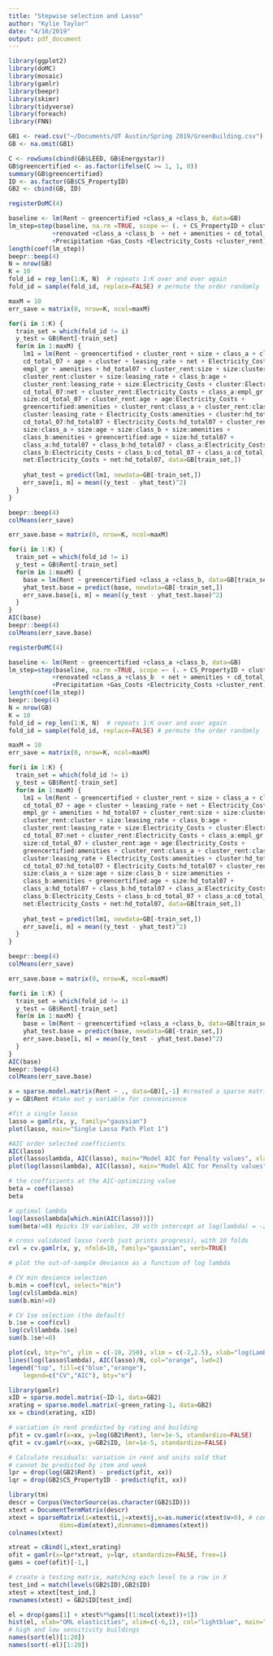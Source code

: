 ```yaml
---
title: "Stepwise selection and Lasso"
author: "Kylie Taylor"
date: "4/10/2019"
output: pdf_document
---
```


```r
library(ggplot2)
library(doMC)
library(mosaic)
library(gamlr)
library(beepr)
library(skimr)
library(tidyverse)
library(foreach)
library(FNN)

GB1 <- read.csv("~/Documents/UT Austin/Spring 2019/GreenBuilding.csv")
GB <- na.omit(GB1)

C <- rowSums(cbind(GB$LEED, GB$Energystar))
GB$greencertified <- as.factor(ifelse(C >= 1, 1, 0))
summary(GB$greencertified)
ID <- as.factor(GB$CS_PropertyID)
GB2 <- cbind(GB, ID)

registerDoMC(4)

baseline <- lm(Rent ~ greencertified +class_a +class_b, data=GB)
lm_step=step(baseline, na.rm =TRUE, scope =~ (. + CS_PropertyID + cluster + size + empl_gr + leasing_rate + stories+ age 
	        +renovated +class_a +class_b  + net + amenities + cd_total_07 +hd_total07 +total_dd_07 
	        +Precipitation +Gas_Costs +Electricity_Costs +cluster_rent)^2)
length(coef(lm_step))
beepr::beep(4)
N = nrow(GB)
K = 10
fold_id = rep_len(1:K, N)  # repeats 1:K over and over again
fold_id = sample(fold_id, replace=FALSE) # permute the order randomly

maxM = 10
err_save = matrix(0, nrow=K, ncol=maxM)

for(i in 1:K) {
  train_set = which(fold_id != i)
  y_test = GB$Rent[-train_set]
  for(m in 1:maxM) {
    lm1 = lm(Rent ~ greencertified + cluster_rent + size + class_a + class_b + 
    cd_total_07 + age + cluster + leasing_rate + net + Electricity_Costs + 
    empl_gr + amenities + hd_total07 + cluster_rent:size + size:cluster + 
    cluster_rent:cluster + size:leasing_rate + class_b:age + 
    cluster_rent:leasing_rate + size:Electricity_Costs + cluster:Electricity_Costs + 
    cd_total_07:net + cluster_rent:Electricity_Costs + class_a:empl_gr + 
    size:cd_total_07 + cluster_rent:age + age:Electricity_Costs + 
    greencertified:amenities + cluster_rent:class_a + cluster_rent:class_b + 
    cluster:leasing_rate + Electricity_Costs:amenities + cluster:hd_total07 + 
    cd_total_07:hd_total07 + Electricity_Costs:hd_total07 + cluster_rent:net + 
    size:class_a + size:age + size:class_b + size:amenities + 
    class_b:amenities + greencertified:age + size:hd_total07 + 
    class_a:hd_total07 + class_b:hd_total07 + class_a:Electricity_Costs + 
    class_b:Electricity_Costs + class_b:cd_total_07 + class_a:cd_total_07 + 
    net:Electricity_Costs + net:hd_total07, data=GB[train_set,])
   
    yhat_test = predict(lm1, newdata=GB[-train_set,])
    err_save[i, m] = mean((y_test - yhat_test)^2)
  }
}

beepr::beep(4)
colMeans(err_save)

err_save.base = matrix(0, nrow=K, ncol=maxM)

for(i in 1:K) {
  train_set = which(fold_id != i)
  y_test = GB$Rent[-train_set]
  for(m in 1:maxM) {
    base = lm(Rent ~ greencertified +class_a +class_b, data=GB[train_set,])
    yhat_test.base = predict(base, newdata=GB[-train_set,])
    err_save.base[i, m] = mean((y_test - yhat_test.base)^2)
  }
}
AIC(base)
beepr::beep(4)
colMeans(err_save.base)

registerDoMC(4)

baseline <- lm(Rent ~ greencertified +class_a +class_b, data=GB)
lm_step=step(baseline, na.rm =TRUE, scope =~ (. + CS_PropertyID + cluster + size + empl_gr + leasing_rate + stories+ age 
	        +renovated +class_a +class_b  + net + amenities + cd_total_07 +hd_total07 +total_dd_07 
	        +Precipitation +Gas_Costs +Electricity_Costs +cluster_rent)^2)
length(coef(lm_step))
beepr::beep(4)
N = nrow(GB)
K = 10
fold_id = rep_len(1:K, N)  # repeats 1:K over and over again
fold_id = sample(fold_id, replace=FALSE) # permute the order randomly

maxM = 10
err_save = matrix(0, nrow=K, ncol=maxM)

for(i in 1:K) {
  train_set = which(fold_id != i)
  y_test = GB$Rent[-train_set]
  for(m in 1:maxM) {
    lm1 = lm(Rent ~ greencertified + cluster_rent + size + class_a + class_b + 
    cd_total_07 + age + cluster + leasing_rate + net + Electricity_Costs + 
    empl_gr + amenities + hd_total07 + cluster_rent:size + size:cluster + 
    cluster_rent:cluster + size:leasing_rate + class_b:age + 
    cluster_rent:leasing_rate + size:Electricity_Costs + cluster:Electricity_Costs + 
    cd_total_07:net + cluster_rent:Electricity_Costs + class_a:empl_gr + 
    size:cd_total_07 + cluster_rent:age + age:Electricity_Costs + 
    greencertified:amenities + cluster_rent:class_a + cluster_rent:class_b + 
    cluster:leasing_rate + Electricity_Costs:amenities + cluster:hd_total07 + 
    cd_total_07:hd_total07 + Electricity_Costs:hd_total07 + cluster_rent:net + 
    size:class_a + size:age + size:class_b + size:amenities + 
    class_b:amenities + greencertified:age + size:hd_total07 + 
    class_a:hd_total07 + class_b:hd_total07 + class_a:Electricity_Costs + 
    class_b:Electricity_Costs + class_b:cd_total_07 + class_a:cd_total_07 + 
    net:Electricity_Costs + net:hd_total07, data=GB[train_set,])
   
    yhat_test = predict(lm1, newdata=GB[-train_set,])
    err_save[i, m] = mean((y_test - yhat_test)^2)
  }
}

beepr::beep(4)
colMeans(err_save)

err_save.base = matrix(0, nrow=K, ncol=maxM)

for(i in 1:K) {
  train_set = which(fold_id != i)
  y_test = GB$Rent[-train_set]
  for(m in 1:maxM) {
    base = lm(Rent ~ greencertified +class_a +class_b, data=GB[train_set,])
    yhat_test.base = predict(base, newdata=GB[-train_set,])
    err_save.base[i, m] = mean((y_test - yhat_test.base)^2)
  }
}
AIC(base)
beepr::beep(4)
colMeans(err_save.base)

x = sparse.model.matrix(Rent ~ ., data=GB)[,-1] #created a sparse matrix
y = GB$Rent #take out y variable for conveinience 

#fit a single lasso
lasso = gamlr(x, y, family="gaussian")
plot(lasso, main="Single Lasso Path Plot 1")

#AIC order selected coefficients 
AIC(lasso)
plot(lasso$lambda, AIC(lasso), main="Model AIC for Penalty values", xlab = "Lambda", ylab="AIC")
plot(log(lasso$lambda), AIC(lasso), main="Model AIC for Penalty values", xlab = "logLambda", ylab="AIC")

# the coefficients at the AIC-optimizing value
beta = coef(lasso)
beta

# optimal lambda
log(lasso$lambda[which.min(AIC(lasso))])
sum(beta!=0) #picks 19 variables, 20 with intercept at log(lambda) = -2.165552, this is the lowest lambda

# cross validated lasso (verb just prints progress), with 10 folds
cvl = cv.gamlr(x, y, nfold=10, family="gaussian", verb=TRUE)

# plot the out-of-sample deviance as a function of log lambda

# CV min deviance selection
b.min = coef(cvl, select="min")
log(cvl$lambda.min)
sum(b.min!=0)

# CV 1se selection (the default)
b.1se = coef(cvl)
log(cvl$lambda.1se)
sum(b.1se!=0)

plot(cvl, bty="n", ylim = c(-10, 250), xlim = c(-2,2.5), xlab="log(Lambda)", ylab="MSE and AIC", main = "Comparison of AIC and CV error")
lines(log(lasso$lambda), AIC(lasso)/N, col="orange", lwd=2)
legend("top", fill=c("blue","orange"),
	legend=c("CV","AIC"), bty="n")

library(gamlr)
xID = sparse.model.matrix(~ID-1, data=GB2)
xrating = sparse.model.matrix(~green_rating-1, data=GB2)
xx = cbind(xrating, xID)

# variation in rent predicted by rating and building
pfit = cv.gamlr(x=xx, y=log(GB2$Rent), lmr=1e-5, standardize=FALSE)
qfit = cv.gamlr(x=xx, y=GB2$ID, lmr=1e-5, standardize=FALSE)

# Calculate residuals: variation in rent and units sold that
# cannot be predicted by item and week
lpr = drop(log(GB2$Rent) - predict(pfit, xx))
lqr = drop(GB2$CS_PropertyID - predict(qfit, xx))

library(tm)
descr = Corpus(VectorSource(as.character(GB2$ID)))
xtext = DocumentTermMatrix(descr)
xtext = sparseMatrix(i=xtext$i,j=xtext$j,x=as.numeric(xtext$v>0), # convert from stm to Matrix format
              dims=dim(xtext),dimnames=dimnames(xtext))
colnames(xtext)

xtreat = cBind(1,xtext,xrating)
ofit = gamlr(x=lpr*xtreat, y=lqr, standardize=FALSE, free=1)
gams = coef(ofit)[-1,]

# create a testing matrix, matching each level to a row in X
test_ind = match(levels(GB2$ID),GB2$ID)
xtest = xtext[test_ind,]
rownames(xtest) = GB2$ID[test_ind]

el = drop(gams[1] + xtest%*%gams[(1:ncol(xtext))+1])
hist(el, xlab="OML elasticities", xlim=c(-6,1), col="lightblue", main="",breaks=7)
# high and low sensitivity buildings
names(sort(el)[1:20])
names(sort(-el)[1:20])

```

